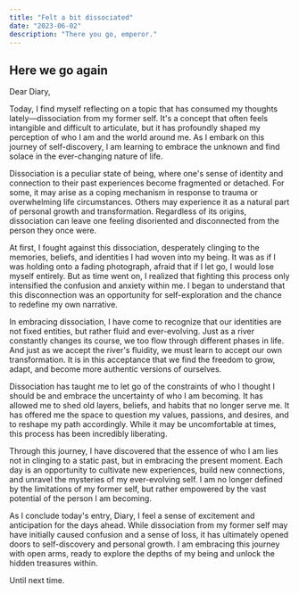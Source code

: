 ```yaml
---
title: "Felt a bit dissociated"
date: "2023-06-02"
description: "There you go, emperor."
---
```


## Here we go again

Dear Diary,

Today, I find myself reflecting on a topic that has consumed my thoughts lately—dissociation from my former self. It's a concept that often feels intangible and difficult to articulate, but it has profoundly shaped my perception of who I am and the world around me. As I embark on this journey of self-discovery, I am learning to embrace the unknown and find solace in the ever-changing nature of life.

Dissociation is a peculiar state of being, where one's sense of identity and connection to their past experiences become fragmented or detached. For some, it may arise as a coping mechanism in response to trauma or overwhelming life circumstances. Others may experience it as a natural part of personal growth and transformation. Regardless of its origins, dissociation can leave one feeling disoriented and disconnected from the person they once were.

At first, I fought against this dissociation, desperately clinging to the memories, beliefs, and identities I had woven into my being. It was as if I was holding onto a fading photograph, afraid that if I let go, I would lose myself entirely. But as time went on, I realized that fighting this process only intensified the confusion and anxiety within me. I began to understand that this disconnection was an opportunity for self-exploration and the chance to redefine my own narrative.

In embracing dissociation, I have come to recognize that our identities are not fixed entities, but rather fluid and ever-evolving. Just as a river constantly changes its course, we too flow through different phases in life. And just as we accept the river's fluidity, we must learn to accept our own transformation. It is in this acceptance that we find the freedom to grow, adapt, and become more authentic versions of ourselves.

Dissociation has taught me to let go of the constraints of who I thought I should be and embrace the uncertainty of who I am becoming. It has allowed me to shed old layers, beliefs, and habits that no longer serve me. It has offered me the space to question my values, passions, and desires, and to reshape my path accordingly. While it may be uncomfortable at times, this process has been incredibly liberating.

Through this journey, I have discovered that the essence of who I am lies not in clinging to a static past, but in embracing the present moment. Each day is an opportunity to cultivate new experiences, build new connections, and unravel the mysteries of my ever-evolving self. I am no longer defined by the limitations of my former self, but rather empowered by the vast potential of the person I am becoming.

As I conclude today's entry, Diary, I feel a sense of excitement and anticipation for the days ahead. While dissociation from my former self may have initially caused confusion and a sense of loss, it has ultimately opened doors to self-discovery and personal growth. I am embracing this journey with open arms, ready to explore the depths of my being and unlock the hidden treasures within.

Until next time.